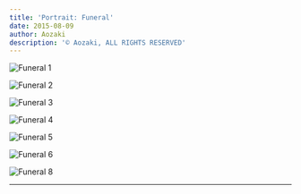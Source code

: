 ```yaml
---
title: 'Portrait: Funeral'
date: 2015-08-09
author: Aozaki
description: '© Aozaki, ALL RIGHTS RESERVED'
---
```



![Funeral 1](../../public/images/portfolio/20150809_0001.jpg)

![Funeral 2](../../public/images/portfolio/20150809_0002.jpg)

![Funeral 3](../../public/images/portfolio/20150809_0003.jpg)

![Funeral 4](../../public/images/portfolio/20150809_0004.jpg)

![Funeral 5](../../public/images/portfolio/20150809_0005.jpg)

![Funeral 6](../../public/images/portfolio/20150809_0006.jpg)

![Funeral 8](../../public/images/portfolio/20150809_0008.jpg)

<Repost Date="2015" />

---

<BackPhoto Name="funeral" />

